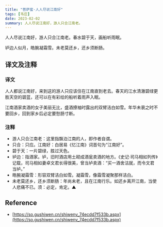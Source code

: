 ```yaml
---
title: "菩萨蛮·人人尽说江南好"
tags: [韦庄]
date: 2023-02-02
summary: 人人尽说江南好，游人只合江南老。
---
```


人人尽说江南好，游人只合江南老。春水碧于天，画船听雨眠。

垆边人似月，皓腕凝霜雪。未老莫还乡，还乡须断肠。

## 译文及注释

### 译文

人人都说江南好，来到这的游人只应该住在江南直到老去。春天的江水清澈碧绿更胜天空的碧蓝，还可以在有彩绘的船听着雨声入眠。

江南酒家卖酒的女子美丽无比，盛酒撩袖时露出的双臂洁白如雪。年华未衰之时不要回乡，回到家乡后必定要愁肠寸断。

### 注释

- 游人只合江南老：这里指飘泊江南的人，即作者自谓。
- 只合：只应。江南好：白居易《忆江南》词首句为“江南好”。
- 碧于天：一片碧绿，胜过天色。
- 垆边：指酒家。垆，旧时酒店用土砌成酒瓮卖酒的地方。《史记·司马相如列传》记载，司马相如妻卓文君长得很美，曾当垆卖酒：“买一酒舍沽就，而令文君当垆。”
- 皓腕凝霜雪：形容双臂洁白如雪。凝霜雪，像霜雪凝聚那样洁白。
- 未老莫还乡，还乡须断肠：年尚未老，且在江南行乐。如还乡离开江南，当使人悲痛不已。须：必定，肯定。▲

## Reference

- [https://so.gushiwen.cn/shiwenv_74ecdd7f533b.aspx](https://so.gushiwen.cn/shiwenv_74ecdd7f533b.aspx)